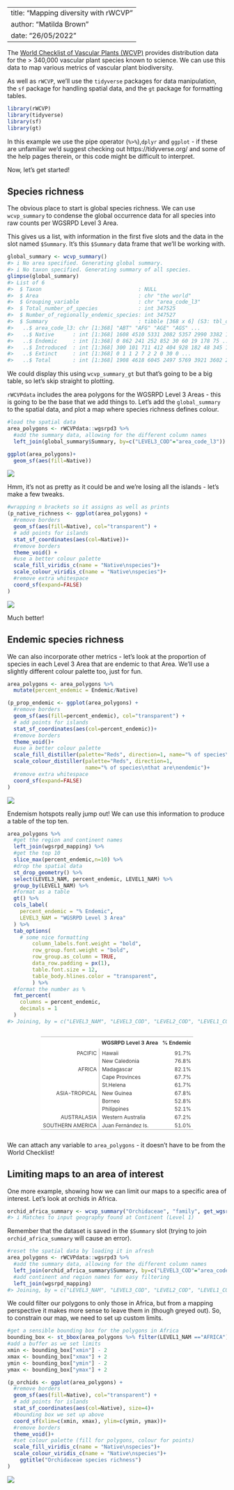 <!-- GENERATED BY vignettes/articles/precompile.R -->

---
title: "Mapping diversity with rWCVP"
author: "Matilda Brown"
date: "26/05/2022"
---



The [World Checklist of Vascular Plants (WCVP)](https://wcvp.science.kew.org) provides distribution data for the > 340,000 vascular plant species known to science. We can use this data to map various metrics of vascular plant biodiversity.

As well as `rWCVP`, we'll use the `tidyverse` packages for data manipulation, the `sf` package for handling spatial data, and the `gt` package for formatting tables.


```r
library(rWCVP)
library(tidyverse)
library(sf)
library(gt)
```

In this example we use the pipe operator (`%>%`),`dplyr` and `ggplot` - if these are unfamiliar we'd suggest checking out https://tidyverse.org/ and some of the help pages therein, or this code might be difficult to interpret. 

Now, let's get started! 

## Species richness

The obvious place to start is global species richness. We can use `wcvp_summary` to condense the global occurrence data for all species into raw counts per WGSRPD Level 3 Area. 

This gives us a list, with information in the first five slots and the data in the slot named `$Summary`. It's this `$Summary` data frame that we'll be working with. 


```r
global_summary <- wcvp_summary()
#> i No area specified. Generating global summary.
#> i No taxon specified. Generating summary of all species.
glimpse(global_summary)
#> List of 6
#>  $ Taxon                               : NULL
#>  $ Area                                : chr "the world"
#>  $ Grouping_variable                   : chr "area_code_l3"
#>  $ Total_number_of_species             : int 347525
#>  $ Number_of_regionally_endemic_species: int 347527
#>  $ Summary                             : tibble [368 x 6] (S3: tbl_df/tbl/data.frame)
#>   ..$ area_code_l3: chr [1:368] "ABT" "AFG" "AGE" "AGS" ...
#>   ..$ Native      : int [1:368] 1608 4510 5331 2082 5357 2990 3382 198 3506 2578 ...
#>   ..$ Endemic     : int [1:368] 0 862 241 252 852 30 60 19 178 75 ...
#>   ..$ Introduced  : int [1:368] 300 101 711 412 404 928 182 48 345 101 ...
#>   ..$ Extinct     : int [1:368] 0 1 1 2 7 2 2 0 30 0 ...
#>   ..$ Total       : int [1:368] 1908 4618 6045 2497 5769 3921 3602 246 3934 2680 ...
```

We could display this using `wcvp_summary_gt` but that's going to be a big table, so let's skip straight to plotting. 

`rWCVPdata` includes the area polygons for the WGSRPD Level 3 Areas - this is going to be the base that we add things to. Let's add the `global_summary` to the spatial data, and plot a map where species richness defines colour. 


```r
#load the spatial data
area_polygons <- rWCVPdata::wgsrpd3 %>% 
  #add the summary data, allowing for the different column names
  left_join(global_summary$Summary, by=c("LEVEL3_COD"="area_code_l3"))

ggplot(area_polygons)+
  geom_sf(aes(fill=Native))
```

![](figure/plot-richness-1.png)

Hmm, it's not as pretty as it could be and we're losing all the islands - let's make a few tweaks.


```r
#wrapping n brackets so it assigns as well as prints
(p_native_richness <- ggplot(area_polygons) +
  #remove borders
  geom_sf(aes(fill=Native), col="transparent") +
  # add points for islands
  stat_sf_coordinates(aes(col=Native))+
  #remove borders
  theme_void() +
  #use a better colour palette
  scale_fill_viridis_c(name = "Native\nspecies")+ 
  scale_colour_viridis_c(name = "Native\nspecies")+ 
  #remove extra whitespace
  coord_sf(expand=FALSE)
)
```

![](figure/plot-richness-nice-1.png)

Much better! 

## Endemic species richness

We can also incorporate other metrics - let's look at the proportion of species in each Level 3 Area that are endemic to that Area. We'll use a slightly different colour palette too, just for fun. 


```r
area_polygons <- area_polygons %>% 
  mutate(percent_endemic = Endemic/Native)

(p_prop_endemic <- ggplot(area_polygons) +
  #remove borders
  geom_sf(aes(fill=percent_endemic), col="transparent") +
  # add points for islands
  stat_sf_coordinates(aes(col=percent_endemic))+
  #remove borders
  theme_void()+
  #use a better colour palette
  scale_fill_distiller(palette="Reds", direction=1, name="% of species\nthat are\nendemic")+ 
  scale_colour_distiller(palette="Reds", direction=1, 
                         name="% of species\nthat are\nendemic")+ 
  #remove extra whitespace
  coord_sf(expand=FALSE)
)
```

![](figure/map-endemics-1.png)

Endemism hotspots really jump out! We can use this information to produce a table of the top ten.


```r
area_polygons %>% 
  #get the region and continent names
  left_join(wgsrpd_mapping) %>% 
  #get the top 10
  slice_max(percent_endemic,n=10) %>% 
  #drop the spatial data
  st_drop_geometry() %>% 
  select(LEVEL3_NAM, percent_endemic, LEVEL1_NAM) %>% 
  group_by(LEVEL1_NAM) %>% 
  #format as a table
  gt() %>% 
  cols_label(
    percent_endemic = "% Endemic",
    LEVEL3_NAM = "WGSRPD Level 3 Area"
  ) %>% 
  tab_options(
    # some nice formatting
        column_labels.font.weight = "bold",
        row_group.font.weight = "bold",
        row_group.as_column = TRUE,
        data_row.padding = px(1),
        table.font.size = 12,
        table_body.hlines.color = "transparent",
        ) %>%
  #format the number as %
  fmt_percent(
    columns = percent_endemic,
    decimals = 1
  )
#> Joining, by = c("LEVEL3_NAM", "LEVEL3_COD", "LEVEL2_COD", "LEVEL1_COD")
```

<!--html_preserve--><div id="zvuypkrofl" style="overflow-x:auto;overflow-y:auto;width:auto;height:auto;">
<style>html {
  font-family: -apple-system, BlinkMacSystemFont, 'Segoe UI', Roboto, Oxygen, Ubuntu, Cantarell, 'Helvetica Neue', 'Fira Sans', 'Droid Sans', Arial, sans-serif;
}

#zvuypkrofl .gt_table {
  display: table;
  border-collapse: collapse;
  margin-left: auto;
  margin-right: auto;
  color: #333333;
  font-size: 12px;
  font-weight: normal;
  font-style: normal;
  background-color: #FFFFFF;
  width: auto;
  border-top-style: solid;
  border-top-width: 2px;
  border-top-color: #A8A8A8;
  border-right-style: none;
  border-right-width: 2px;
  border-right-color: #D3D3D3;
  border-bottom-style: solid;
  border-bottom-width: 2px;
  border-bottom-color: #A8A8A8;
  border-left-style: none;
  border-left-width: 2px;
  border-left-color: #D3D3D3;
}

#zvuypkrofl .gt_heading {
  background-color: #FFFFFF;
  text-align: center;
  border-bottom-color: #FFFFFF;
  border-left-style: none;
  border-left-width: 1px;
  border-left-color: #D3D3D3;
  border-right-style: none;
  border-right-width: 1px;
  border-right-color: #D3D3D3;
}

#zvuypkrofl .gt_title {
  color: #333333;
  font-size: 125%;
  font-weight: initial;
  padding-top: 4px;
  padding-bottom: 4px;
  padding-left: 5px;
  padding-right: 5px;
  border-bottom-color: #FFFFFF;
  border-bottom-width: 0;
}

#zvuypkrofl .gt_subtitle {
  color: #333333;
  font-size: 85%;
  font-weight: initial;
  padding-top: 0;
  padding-bottom: 6px;
  padding-left: 5px;
  padding-right: 5px;
  border-top-color: #FFFFFF;
  border-top-width: 0;
}

#zvuypkrofl .gt_bottom_border {
  border-bottom-style: solid;
  border-bottom-width: 2px;
  border-bottom-color: #D3D3D3;
}

#zvuypkrofl .gt_col_headings {
  border-top-style: solid;
  border-top-width: 2px;
  border-top-color: #D3D3D3;
  border-bottom-style: solid;
  border-bottom-width: 2px;
  border-bottom-color: #D3D3D3;
  border-left-style: none;
  border-left-width: 1px;
  border-left-color: #D3D3D3;
  border-right-style: none;
  border-right-width: 1px;
  border-right-color: #D3D3D3;
}

#zvuypkrofl .gt_col_heading {
  color: #333333;
  background-color: #FFFFFF;
  font-size: 100%;
  font-weight: bold;
  text-transform: inherit;
  border-left-style: none;
  border-left-width: 1px;
  border-left-color: #D3D3D3;
  border-right-style: none;
  border-right-width: 1px;
  border-right-color: #D3D3D3;
  vertical-align: bottom;
  padding-top: 5px;
  padding-bottom: 6px;
  padding-left: 5px;
  padding-right: 5px;
  overflow-x: hidden;
}

#zvuypkrofl .gt_column_spanner_outer {
  color: #333333;
  background-color: #FFFFFF;
  font-size: 100%;
  font-weight: bold;
  text-transform: inherit;
  padding-top: 0;
  padding-bottom: 0;
  padding-left: 4px;
  padding-right: 4px;
}

#zvuypkrofl .gt_column_spanner_outer:first-child {
  padding-left: 0;
}

#zvuypkrofl .gt_column_spanner_outer:last-child {
  padding-right: 0;
}

#zvuypkrofl .gt_column_spanner {
  border-bottom-style: solid;
  border-bottom-width: 2px;
  border-bottom-color: #D3D3D3;
  vertical-align: bottom;
  padding-top: 5px;
  padding-bottom: 5px;
  overflow-x: hidden;
  display: inline-block;
  width: 100%;
}

#zvuypkrofl .gt_group_heading {
  padding-top: 8px;
  padding-bottom: 8px;
  padding-left: 5px;
  padding-right: 5px;
  color: #333333;
  background-color: #FFFFFF;
  font-size: 100%;
  font-weight: bold;
  text-transform: inherit;
  border-top-style: solid;
  border-top-width: 2px;
  border-top-color: #D3D3D3;
  border-bottom-style: solid;
  border-bottom-width: 2px;
  border-bottom-color: #D3D3D3;
  border-left-style: none;
  border-left-width: 1px;
  border-left-color: #D3D3D3;
  border-right-style: none;
  border-right-width: 1px;
  border-right-color: #D3D3D3;
  vertical-align: middle;
}

#zvuypkrofl .gt_empty_group_heading {
  padding: 0.5px;
  color: #333333;
  background-color: #FFFFFF;
  font-size: 100%;
  font-weight: bold;
  border-top-style: solid;
  border-top-width: 2px;
  border-top-color: #D3D3D3;
  border-bottom-style: solid;
  border-bottom-width: 2px;
  border-bottom-color: #D3D3D3;
  vertical-align: middle;
}

#zvuypkrofl .gt_from_md > :first-child {
  margin-top: 0;
}

#zvuypkrofl .gt_from_md > :last-child {
  margin-bottom: 0;
}

#zvuypkrofl .gt_row {
  padding-top: 1px;
  padding-bottom: 1px;
  padding-left: 5px;
  padding-right: 5px;
  margin: 10px;
  border-top-style: solid;
  border-top-width: 1px;
  border-top-color: rgba(255, 255, 255, 0);
  border-left-style: none;
  border-left-width: 1px;
  border-left-color: #D3D3D3;
  border-right-style: none;
  border-right-width: 1px;
  border-right-color: #D3D3D3;
  vertical-align: middle;
  overflow-x: hidden;
}

#zvuypkrofl .gt_stub {
  color: #333333;
  background-color: #FFFFFF;
  font-size: 100%;
  font-weight: initial;
  text-transform: inherit;
  border-right-style: solid;
  border-right-width: 2px;
  border-right-color: #D3D3D3;
  padding-left: 5px;
  padding-right: 5px;
}

#zvuypkrofl .gt_stub_row_group {
  color: #333333;
  background-color: #FFFFFF;
  font-size: 100%;
  font-weight: initial;
  text-transform: inherit;
  border-right-style: solid;
  border-right-width: 2px;
  border-right-color: #D3D3D3;
  padding-left: 5px;
  padding-right: 5px;
  vertical-align: top;
}

#zvuypkrofl .gt_row_group_first td {
  border-top-width: 2px;
}

#zvuypkrofl .gt_summary_row {
  color: #333333;
  background-color: #FFFFFF;
  text-transform: inherit;
  padding-top: 8px;
  padding-bottom: 8px;
  padding-left: 5px;
  padding-right: 5px;
}

#zvuypkrofl .gt_first_summary_row {
  border-top-style: solid;
  border-top-color: #D3D3D3;
}

#zvuypkrofl .gt_first_summary_row.thick {
  border-top-width: 2px;
}

#zvuypkrofl .gt_last_summary_row {
  padding-top: 8px;
  padding-bottom: 8px;
  padding-left: 5px;
  padding-right: 5px;
  border-bottom-style: solid;
  border-bottom-width: 2px;
  border-bottom-color: #D3D3D3;
}

#zvuypkrofl .gt_grand_summary_row {
  color: #333333;
  background-color: #FFFFFF;
  text-transform: inherit;
  padding-top: 8px;
  padding-bottom: 8px;
  padding-left: 5px;
  padding-right: 5px;
}

#zvuypkrofl .gt_first_grand_summary_row {
  padding-top: 8px;
  padding-bottom: 8px;
  padding-left: 5px;
  padding-right: 5px;
  border-top-style: double;
  border-top-width: 6px;
  border-top-color: #D3D3D3;
}

#zvuypkrofl .gt_striped {
  background-color: rgba(128, 128, 128, 0.05);
}

#zvuypkrofl .gt_table_body {
  border-top-style: solid;
  border-top-width: 2px;
  border-top-color: #D3D3D3;
  border-bottom-style: solid;
  border-bottom-width: 2px;
  border-bottom-color: #D3D3D3;
}

#zvuypkrofl .gt_footnotes {
  color: #333333;
  background-color: #FFFFFF;
  border-bottom-style: none;
  border-bottom-width: 2px;
  border-bottom-color: #D3D3D3;
  border-left-style: none;
  border-left-width: 2px;
  border-left-color: #D3D3D3;
  border-right-style: none;
  border-right-width: 2px;
  border-right-color: #D3D3D3;
}

#zvuypkrofl .gt_footnote {
  margin: 0px;
  font-size: 90%;
  padding-left: 4px;
  padding-right: 4px;
  padding-left: 5px;
  padding-right: 5px;
}

#zvuypkrofl .gt_sourcenotes {
  color: #333333;
  background-color: #FFFFFF;
  border-bottom-style: none;
  border-bottom-width: 2px;
  border-bottom-color: #D3D3D3;
  border-left-style: none;
  border-left-width: 2px;
  border-left-color: #D3D3D3;
  border-right-style: none;
  border-right-width: 2px;
  border-right-color: #D3D3D3;
}

#zvuypkrofl .gt_sourcenote {
  font-size: 90%;
  padding-top: 4px;
  padding-bottom: 4px;
  padding-left: 5px;
  padding-right: 5px;
}

#zvuypkrofl .gt_left {
  text-align: left;
}

#zvuypkrofl .gt_center {
  text-align: center;
}

#zvuypkrofl .gt_right {
  text-align: right;
  font-variant-numeric: tabular-nums;
}

#zvuypkrofl .gt_font_normal {
  font-weight: normal;
}

#zvuypkrofl .gt_font_bold {
  font-weight: bold;
}

#zvuypkrofl .gt_font_italic {
  font-style: italic;
}

#zvuypkrofl .gt_super {
  font-size: 65%;
}

#zvuypkrofl .gt_two_val_uncert {
  display: inline-block;
  line-height: 1em;
  text-align: right;
  font-size: 60%;
  vertical-align: -0.25em;
  margin-left: 0.1em;
}

#zvuypkrofl .gt_footnote_marks {
  font-style: italic;
  font-weight: normal;
  font-size: 75%;
  vertical-align: 0.4em;
}

#zvuypkrofl .gt_asterisk {
  font-size: 100%;
  vertical-align: 0;
}

#zvuypkrofl .gt_slash_mark {
  font-size: 0.7em;
  line-height: 0.7em;
  vertical-align: 0.15em;
}

#zvuypkrofl .gt_fraction_numerator {
  font-size: 0.6em;
  line-height: 0.6em;
  vertical-align: 0.45em;
}

#zvuypkrofl .gt_fraction_denominator {
  font-size: 0.6em;
  line-height: 0.6em;
  vertical-align: -0.05em;
}
</style>
<table class="gt_table">
  <thead class="gt_col_headings">
    <tr>
      <th class="gt_col_heading gt_columns_bottom_border gt_left" rowspan="1" colspan="1"></th>
      <th class="gt_col_heading gt_columns_bottom_border gt_left" rowspan="1" colspan="1">WGSRPD Level 3 Area</th>
      <th class="gt_col_heading gt_columns_bottom_border gt_right" rowspan="1" colspan="1">% Endemic</th>
    </tr>
  </thead>
  <tbody class="gt_table_body">
    <tr class="gt_row_group_first"><td rowspan="2" class="gt_row gt_right gt_stub_row_group">PACIFIC</td>
<td class="gt_row gt_left">Hawaii</td>
<td class="gt_row gt_right">91.7%</td></tr>
    <tr><td class="gt_row gt_left">New Caledonia</td>
<td class="gt_row gt_right">76.8%</td></tr>
    <tr class="gt_row_group_first"><td rowspan="3" class="gt_row gt_right gt_stub_row_group">AFRICA</td>
<td class="gt_row gt_left">Madagascar</td>
<td class="gt_row gt_right">82.1%</td></tr>
    <tr><td class="gt_row gt_left">Cape Provinces</td>
<td class="gt_row gt_right">67.7%</td></tr>
    <tr><td class="gt_row gt_left">St.Helena</td>
<td class="gt_row gt_right">61.7%</td></tr>
    <tr class="gt_row_group_first"><td rowspan="3" class="gt_row gt_right gt_stub_row_group">ASIA-TROPICAL</td>
<td class="gt_row gt_left">New Guinea</td>
<td class="gt_row gt_right">67.8%</td></tr>
    <tr><td class="gt_row gt_left">Borneo</td>
<td class="gt_row gt_right">52.8%</td></tr>
    <tr><td class="gt_row gt_left">Philippines</td>
<td class="gt_row gt_right">52.1%</td></tr>
    <tr class="gt_row_group_first"><td rowspan="1" class="gt_row gt_right gt_stub_row_group">AUSTRALASIA</td>
<td class="gt_row gt_left">Western Australia</td>
<td class="gt_row gt_right">67.2%</td></tr>
    <tr class="gt_row_group_first"><td rowspan="1" class="gt_row gt_right gt_stub_row_group">SOUTHERN AMERICA</td>
<td class="gt_row gt_left">Juan Fernández Is.</td>
<td class="gt_row gt_right">51.0%</td></tr>
  </tbody>
</table>
</div><!--/html_preserve-->

We can attach any variable to `area_polygons` - it doesn't have to be from the World Checklist! 

## Limiting maps to an area of interest

One more example, showing how we can limit our maps to a specific area of interest. Let's look at orchids in Africa. 


```r
orchid_africa_summary <- wcvp_summary("Orchidaceae", "family", get_wgsrpd3_codes("Africa"))
#> i Matches to input geography found at Continent (Level 1)
```

Remember that the dataset is saved in the `$Summary` slot (trying to join `orchid_africa_summary` will cause an error). 


```r
#reset the spatial data by loading it in afresh
area_polygons <- rWCVPdata::wgsrpd3 %>% 
  #add the summary data, allowing for the different column names
  left_join(orchid_africa_summary$Summary, by=c("LEVEL3_COD"="area_code_l3")) %>% 
  #add continent and region names for easy filtering
  left_join(wgsrpd_mapping) 
#> Joining, by = c("LEVEL3_NAM", "LEVEL3_COD", "LEVEL2_COD", "LEVEL1_COD")
```

We could filter our polygons to only those in Africa, but from a mapping perspective it makes more sense to leave them in (though greyed out). So, to constrain our map, we need to set up custom limits. 


```r
#get a sensible bounding box for the polygons in Africa
bounding_box <- st_bbox(area_polygons %>% filter(LEVEL1_NAM =="AFRICA"))
#add a buffer as we set limits
xmin <- bounding_box["xmin"] - 2
xmax <- bounding_box["xmax"] + 2
ymin <- bounding_box["ymin"] - 2
ymax <- bounding_box["ymax"] + 2

(p_orchids <- ggplot(area_polygons) +
  #remove borders
  geom_sf(aes(fill=Native), col="transparent") +
  # add points for islands
  stat_sf_coordinates(aes(col=Native), size=4)+
  #bounding box we set up above
  coord_sf(xlim=c(xmin, xmax), ylim=c(ymin, ymax))+
  #remove borders
  theme_void()+
  #set colour palette (fill for polygons, colour for points)
  scale_fill_viridis_c(name = "Native\nspecies")+ 
  scale_colour_viridis_c(name = "Native\nspecies")+
    ggtitle("Orchidaceae species richness")
)
```

![](figure/orchid-map-1.png)

